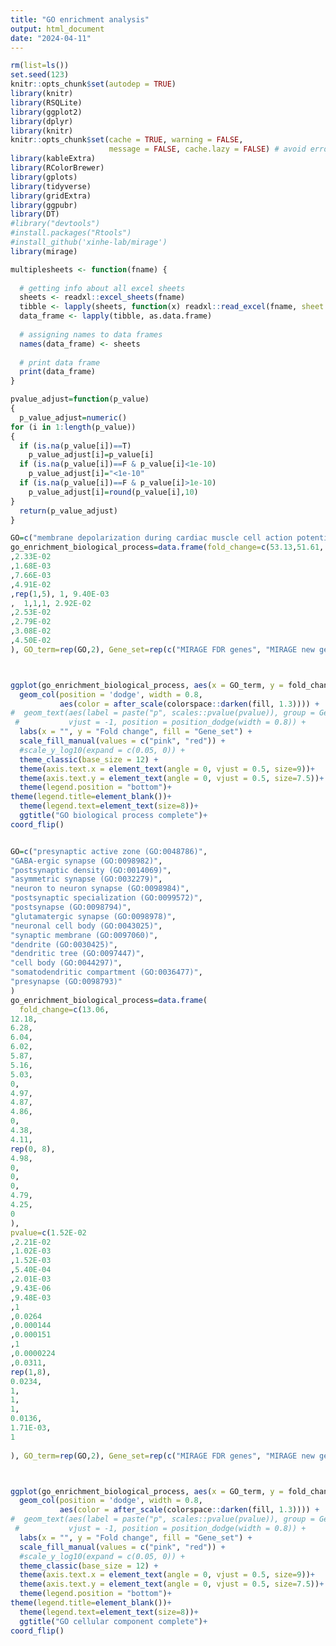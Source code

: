 ---
title: "GO enrichment analysis"
output: html_document
date: "2024-04-11"
---


```{r, echo=F, warning=F, message=F}
rm(list=ls())
set.seed(123)
knitr::opts_chunk$set(autodep = TRUE)
library(knitr)
library(RSQLite)
library(ggplot2)
library(dplyr)
library(knitr)
knitr::opts_chunk$set(cache = TRUE, warning = FALSE, 
                      message = FALSE, cache.lazy = FALSE) # avoid error of long vectors https://stackoverflow.com/questions/39417003/long-vectors-not-supported-yet-error-in-rmd-but-not-in-r-script 
library(kableExtra)
library(RColorBrewer)
library(gplots)
library(tidyverse)
library(gridExtra)
library(ggpubr)
library(DT)
#library("devtools")
#install.packages("Rtools")
#install_github('xinhe-lab/mirage')
library(mirage)

multiplesheets <- function(fname) {
   
  # getting info about all excel sheets
  sheets <- readxl::excel_sheets(fname)
  tibble <- lapply(sheets, function(x) readxl::read_excel(fname, sheet = x))
  data_frame <- lapply(tibble, as.data.frame)
    
  # assigning names to data frames
  names(data_frame) <- sheets
    
  # print data frame
  print(data_frame)
}

pvalue_adjust=function(p_value)
{
  p_value_adjust=numeric()
for (i in 1:length(p_value))
{
  if (is.na(p_value[i])==T)
    p_value_adjust[i]=p_value[i]
  if (is.na(p_value[i])==F & p_value[i]<1e-10)
    p_value_adjust[i]="<1e-10"
  if (is.na(p_value[i])==F & p_value[i]>1e-10)
    p_value_adjust[i]=round(p_value[i],10)
}
  return(p_value_adjust)
}

```



```{r, echo=F, message=F, warning=F}
GO=c("membrane depolarization during cardiac muscle cell action potential(GO:0086012)", "mechanosensory behavior (GO:0007638)", "membrane depolarization during action potential (GO:0086010)", "cell-cell signaling involved in cardiac conduction (GO:0086019)", "regulation of heart rate by cardiac conduction (GO:0086091)", "regulation of cell size (GO:0008361)", "neuron projection morphogenesis (GO:0048812)", "plasma membrane bounded cell projection morphogenesis (GO:0120039)", "cell projection morphogenesis (GO:0048858)", "cell part morphogenesis (GO:0032990)")
go_enrichment_biological_process=data.frame(fold_change=c(53.13,51.61, 47.53,33.45, 22.03, 0, 0, 0, 0, 0, 0, 64.65, 0, 0, 0, 9.28, 5.38,5.32, 5.27, 5.08), pvalue=c(1.05E-03
,2.33E-02
,1.68E-03
,7.66E-03
,4.91E-02
,rep(1,5), 1, 9.40E-03
,  1,1,1, 2.92E-02
,2.53E-02
,2.79E-02
,3.08E-02
,4.50E-02
), GO_term=rep(GO,2), Gene_set=rep(c("MIRAGE FDR genes", "MIRAGE new genes"), each=length(GO)))



ggplot(go_enrichment_biological_process, aes(x = GO_term, y = fold_change, fill = Gene_set)) + 
  geom_col(position = 'dodge', width = 0.8, 
           aes(color = after_scale(colorspace::darken(fill, 1.3)))) + 
#  geom_text(aes(label = paste("p", scales::pvalue(pvalue)), group = Gene_set),
 #           vjust = -1, position = position_dodge(width = 0.8)) +
  labs(x = "", y = "Fold change", fill = "Gene_set") + 
  scale_fill_manual(values = c("pink", "red")) +
  #scale_y_log10(expand = c(0.05, 0)) +
  theme_classic(base_size = 12) +
  theme(axis.text.x = element_text(angle = 0, vjust = 0.5, size=9))+
  theme(axis.text.y = element_text(angle = 0, vjust = 0.5, size=7.5))+
  theme(legend.position = "bottom")+
theme(legend.title=element_blank())+
  theme(legend.text=element_text(size=8))+
  ggtitle("GO biological process complete")+
coord_flip()



```




```{r, echo=F, message=F, warning=F}
GO=c("presynaptic active zone (GO:0048786)",
"GABA-ergic synapse (GO:0098982)",
"postsynaptic density (GO:0014069)",
"asymmetric synapse (GO:0032279)",
"neuron to neuron synapse (GO:0098984)",
"postsynaptic specialization (GO:0099572)",
"postsynapse (GO:0098794)",
"glutamatergic synapse (GO:0098978)", 
"neuronal cell body (GO:0043025)",
"synaptic membrane (GO:0097060)",
"dendrite (GO:0030425)", 
"dendritic tree (GO:0097447)",
"cell body (GO:0044297)",
"somatodendritic compartment (GO:0036477)", 
"presynapse (GO:0098793)"
)
go_enrichment_biological_process=data.frame(
  fold_change=c(13.06,
12.18,
6.28,
6.04,
6.02,
5.87,
5.16,
5.03,
0,
4.97, 
4.87,
4.86,
0,
4.38,
4.11,
rep(0, 8),
4.98,
0,
0,
0,
4.79,
4.25,
0
), 
pvalue=c(1.52E-02
,2.21E-02
,1.02E-03
,1.52E-03
,5.40E-04
,2.01E-03
,9.43E-06
,9.48E-03
,1
,0.0264
,0.000144
,0.000151
,1
,0.0000224
,0.0311,
rep(1,8),
0.0234, 
1,
1,
1,
0.0136,
1.71E-03,
1
  
), GO_term=rep(GO,2), Gene_set=rep(c("MIRAGE FDR genes", "MIRAGE new genes"), each=length(GO)))



ggplot(go_enrichment_biological_process, aes(x = GO_term, y = fold_change, fill = Gene_set)) + 
  geom_col(position = 'dodge', width = 0.8, 
           aes(color = after_scale(colorspace::darken(fill, 1.3)))) + 
#  geom_text(aes(label = paste("p", scales::pvalue(pvalue)), group = Gene_set),
 #           vjust = -1, position = position_dodge(width = 0.8)) +
  labs(x = "", y = "Fold change", fill = "Gene_set") + 
  scale_fill_manual(values = c("pink", "red")) +
  #scale_y_log10(expand = c(0.05, 0)) +
  theme_classic(base_size = 12) +
  theme(axis.text.x = element_text(angle = 0, vjust = 0.5, size=9))+
  theme(axis.text.y = element_text(angle = 0, vjust = 0.5, size=7.5))+
  theme(legend.position = "bottom")+
theme(legend.title=element_blank())+
  theme(legend.text=element_text(size=8))+
  ggtitle("GO cellular component complete")+
coord_flip()



```